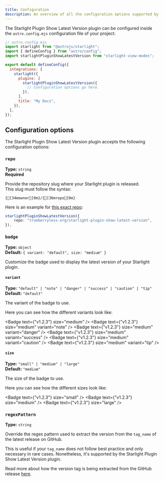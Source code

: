 ```yaml
---
title: Configuration
description: An overview of all the configuration options supported by the Starlight Plugin Show Latest Version plugin.
---
```



The Starlight Plugin Show Latest Version plugin can be configured inside the `astro.config.mjs` configuration file of your project:

```js {11}
// astro.config.mjs
import starlight from "@astrojs/starlight";
import { defineConfig } from "astro/config";
import starlightPluginShowLatestVersion from "starlight-view-modes";

export default defineConfig({
  integrations: [
    starlight({
      plugins: [
        starlightPluginShowLatestVersion({
          // Configuration options go here.
        }),
      ],
      title: "My Docs",
    }),
  ],
});
```

## Configuration options

The Starlight Plugin Show Latest Version plugin accepts the following configuration options:

### `repo`

**Type:** `string`  
**Required**

Provide the repository slug where your Starlight plugin is released.  
This slug must follow the syntax:

```ansi
{[34mowner[0m}/{[36mrepo[0m}
```

Here is an example for [this exact repo](https://github.com/trueberryless-org/starlight-plugin-show-latest-version):

```ts
starlightPluginShowLatestVersion({
    repo: "trueberryless-org/starlight-plugin-show-latest-version",
}),
```

### `badge`

**Type:** `object`  
**Default:** `{ variant: "default", size: "medium" }`

Customize the badge used to display the latest version of your Starlight plugin.

#### `variant`

**Type:** `"default" | "note" | "danger" | "success" | "caution" | "tip"`  
**Default:** `"default"`

The variant of the badge to use.

Here you can see how the different variants look like:

<Badge text={"v1.2.3"} size="medium" />
<Badge text={"v1.2.3"} size="medium" variant="note" />
<Badge text={"v1.2.3"} size="medium" variant="danger" />
<Badge text={"v1.2.3"} size="medium" variant="success" />
<Badge text={"v1.2.3"} size="medium" variant="caution" />
<Badge text={"v1.2.3"} size="medium" variant="tip" />

#### `size`

**Type:** `"small" | "medium" | "large"`  
**Default:** `"medium"`

The size of the badge to use.

Here you can see how the different sizes look like:

<Badge text={"v1.2.3"} size="small" />
<Badge text={"v1.2.3"} size="medium" />
<Badge text={"v1.2.3"} size="large" />

### `regexPattern`

**Type:** `string`

Override the regex pattern used to extract the version from the `tag_name` of the latest release on GitHub.

This is useful if your `tag_name` does not follow best practice and only necessary in rare cases. Nonetheless, it's supported by the Starlight Plugin Show Latest Version plugin.

Read more about how the version tag is being extracted from the GitHub release [here](/version-extraction-algorithm).
